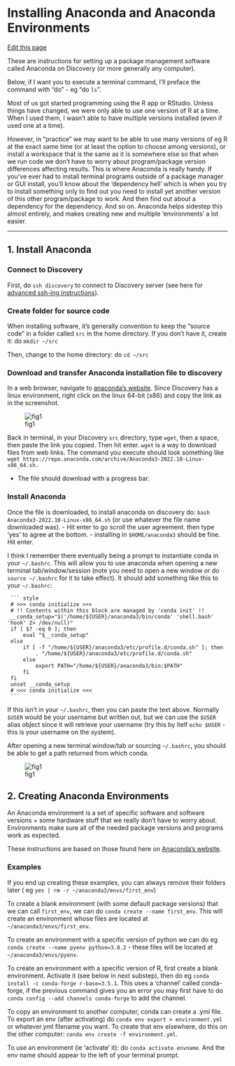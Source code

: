 # Installing Anaconda and Anaconda Environments

[Edit this page](https://github.com/DrK-Lo/lotterhoslabprotocols/edit/main/bioinformagics_anaconda.qmd)

These are instructions for setting up a package management software called Anaconda on Discovery (or more generally any computer).

Below, if I want you to execute a terminal command, I’ll preface the command with “do” - eg “do `ls`”.

Most of us got started programming using the R app or RStudio. Unless things have changed, we were only able to use one version of R at a time. When I used them, I wasn’t able to have multiple versions installed (even if used one at a time).

However, in “practice” we may want to be able to use many versions of eg R at the exact same time (or at least the option to choose among versions), or install a workspace that is the same as it is somewhere else so that when we run code we don’t have to worry about program/package version differences affecting results. This is where Anaconda is really handy. If you’ve ever had to install terminal programs outside of a package manager or GUI install, you’ll know about the ‘dependency  hell’ which is when you try to install something only to find out you need to install yet another version of this other program/package to work. And then find out about a dependency for the dependency. And so on. Anaconda helps sidestep this almost entirely, and makes creating new and multiple ‘environments’ a lot easier.

---

## 1. Install Anaconda

### Connect to Discovery

First, do `ssh discovery` to connect to Discovery server (see here for [advanced ssh-ing instructions](https://drk-lo.github.io/lotterhoslabprotocols/bioinformagics_2-3_advanced_sshing.html)). 

### Create folder for source code

When installing software, it’s generally convention to keep the “source code” in a folder called `src` in the home directory. If you don’t have it, create it: do `mkdir ~/src`

Then, change to the home directory: do `cd ~/src`


### Download and transfer Anaconda installation file to discovery

In a web browser, navigate to [anaconda's website](https://www.anaconda.com/products/distribution#Downloads). Since Discovery has a linux environment, right click on the linux 64-bit (x86) and copy the link as in the screenshot.

![fig1](img/bioinformagics_anaconda_fig2.png#center)

Back in terminal, in your Discovery `src` directory, type `wget`, then a space, then paste the link you copied. Then hit enter. `wget` is a way to download files from web links. The command you execute should look something like `wget https://repo.anaconda.com/archive/Anaconda3-2022.10-Linux-x86_64.sh.`

- The file should download with a progress bar.  


### Install Anaconda

Once the file is downloaded, to install anaconda on discovery do: `bash Anaconda3-2022.10-Linux-x86_64.sh` (or use whatever the file name downloaded was).
- Hit enter to go scroll the user agreement. then type ‘yes’ to agree at the bottom.
- installing in `$HOME/anaconda3` should be fine. Hit enter.

I think I remember there eventually being a prompt to instantiate conda in your `~/.bashrc`. This will allow you to use anaconda when opening a new terminal tab/window/session (note you need to open a new window or do `source ~/.bashrc` for it to take effect). It should add something like this to your `~/.bashrc`:

     ``` {style="background-color: gainsboro"}
     # >>> conda initialize >>>
     # !! Contents within this block are managed by 'conda init' !!
     __conda_setup="$('/home/${USER}/anaconda3/bin/conda' 'shell.bash' 'hook' 2> /dev/null)"
     if [ $? -eq 0 ]; then
         eval "$__conda_setup"
     else
         if [ -f "/home/${USER}/anaconda3/etc/profile.d/conda.sh" ]; then
             . "/home/${USER}/anaconda3/etc/profile.d/conda.sh"
         else
             export PATH="/home/${USER}/anaconda3/bin:$PATH"
         fi
     fi
     unset __conda_setup
     # <<< conda initialize <<<
     ```

If this isn’t in your `~/.bashrc`, then you can paste the text above. Normally `$USER` would be your username but written out, but we can use the `$USER` alias object since it will retrieve your username (try this by itelf `echo $USER` - this is your username on the system).

After opening a new terminal window/tab or sourcing `~/.bashrc`, you should be able to get a path returned from which conda.

![fig1](img/bioinformagics_anaconda_fig1.png)

## 2. Creating Anaconda Environments

An Anaconda environment is a set of specific software and software versions + some hardware stuff that we really don’t have to worry about. Environments make sure all of the needed package versions and programs work as expected.

These instructions are based on those found here on [Anaconda's website](https://conda.io/projects/conda/en/latest/user-guide/tasks/manage-environments.html#creating-an-environment-with-commands).

### Examples

If you end up creating these examples, you can always remove their folders later ( eg `yes | rm -r ~/anaconda3/envs/first_env`)

To create a blank environment (with some default package versions) that we can call `first_env`, we can do `conda create --name first_env`. This will create an environment whose files are located at `~/anaconda3/envs/first_env`.

To create an environment with a specific version of python we can do eg `conda create --name pyenv python=3.8.2` - these files will be located at `~/anaconda3/envs/pyenv`.

To create an environment with a specific version of R, first create a blank environment. Activate it (see below in next substep), then do eg `conda install -c conda-forge r-base=3.5.1`. This uses a ‘channel’ called conda-forge, if the previous command gives you an error you may first have to do `conda config --add channels conda-forge` to add the channel.

To copy an environment to another computer, conda can create a .yml file. To export an env (after activating) do `conda env export > environment.yml` or whatever.yml filename you want. To create that env elsewhere, do this on the other computer: `conda env create -f environment.yml`.

To use an environment (ie ‘activate’ it): do `conda activate envname`. And the env name should appear to the left of your terminal prompt.




